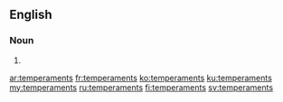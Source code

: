 ==English==

===Noun===
{{head|en|plural}}

# {{plural of|temperament|lang=en}}

[[ar:temperaments]]
[[fr:temperaments]]
[[ko:temperaments]]
[[ku:temperaments]]
[[my:temperaments]]
[[ru:temperaments]]
[[fi:temperaments]]
[[sv:temperaments]]